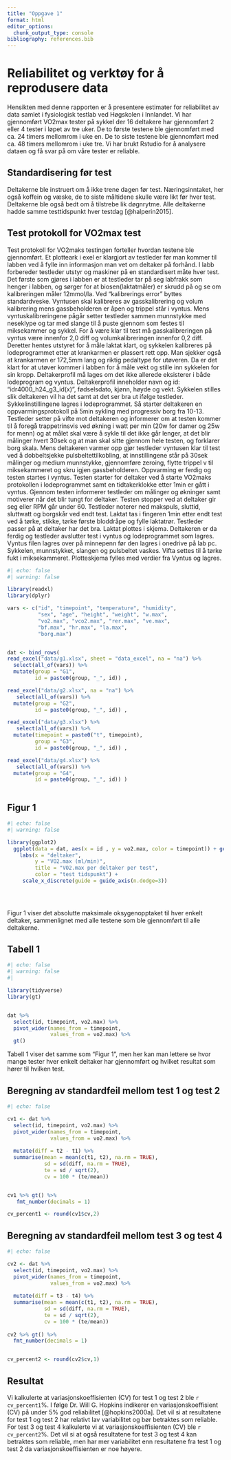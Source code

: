 ```yaml
---
title: "Oppgave 1"
format: html
editor_options: 
  chunk_output_type: console
bibliography: references.bib
---
```


# Reliabilitet og verktøy for å reprodusere data

Hensikten med denne rapporten er å presentere estimater for reliabilitet av data samlet i fysiologisk testlab ved Høgskolen i Innlandet. Vi har gjennomført VO2max tester på sykkel der 16 deltakere har gjennomført 2 eller 4 tester i løpet av tre uker. De to første testene ble gjennomført med ca. 24 timers mellomrom i uke en. De to siste testene ble gjennomført med ca. 48 timers mellomrom i uke tre. Vi har brukt Rstudio for å analysere dataen og få svar på om våre tester er reliable.

## Standardisering før test

Deltakerne ble instruert om å ikke trene dagen før test. Næringsinntaket, her også koffein og væske, de to siste måltidene skulle være likt før hver test. Deltakerne ble også bedt om å tilstrebe lik døgnrytme. Alle deltakerne hadde samme testtidspunkt hver testdag [@halperin2015].

## Test protokoll for VO2max test

Test protokoll for VO2maks testingen forteller hvordan testene ble gjennomført. Et plotteark i exel er klargjort av testleder før man kommer til labben ved å fylle inn informasjon man vet om deltaker på forhånd. I labb forbereder testleder utstyr og maskiner på en standardisert måte hver test. Det første som gjøres i labben er at testleder tar på seg labfrakk som henger i labben, og sørger for at biosen(laktatmåler) er skrudd på og se om kalibreringen måler 12mmol/la. Ved "kalibrerings error" byttes standardveske. Vyntusen skal kalibreres av gasskalibrering og volum kalibrering mens gassbeholderen er åpen og trippel står i vyntus. Mens vyntuskalibreringene pågår setter testleder sammen munnstykke med neseklype og tar med slange til å puste gjennom som festes til miksekammer og sykkel. For å være klar til test må gasskalibreringen på vyntus være innenfor 2,0 diff og volumkalibreringen innenfor 0,2 diff. Deretter hentes utstyret for å måle laktat klart, og sykkelen kalibreres på lodeprogrammet etter at krankarmen er plassert rett opp. Man sjekker også at krankarmen er 172,5mm lang og riktig pedaltype for utøveren. Da er det klart for at utøver kommer i labben for å måle vekt og stille inn sykkelen for sin kropp. Deltakerprofil må lages om det ikke allerede eksisterer i både lodeprogram og vyntus. Deltakerprofil inneholder navn og id: "idr4000_h24_g3_id(x)", fødselsdato, kjønn, høyde og vekt. Sykkelen stilles slik deltakeren vil ha det samt at det ser bra ut ifølge testleder. Sykkelinstillingene lagres i lodeprogrammet. Så starter deltakeren en oppvarmingsprotokoll på 5min sykling med progressiv borg fra 10-13. Testleder setter på vifte mot deltakeren og informerer om at testen kommer til å foregå trappetrinsvis ved økning i watt per min (20w for damer og 25w for menn) og at målet skal være å sykle til det ikke går lenger, at det blir målinger hvert 30sek og at man skal sitte gjennom hele testen, og forklarer borg skala. Mens deltakeren varmer opp gjør testleder vyntusen klar til test ved å dobbeltsjekke pulsbeltettilkobling, at innstillingene står på 30sek målinger og medium munnstykke, gjennomføre zeroing, flytte trippel v til miksekammeret og skru igjen gassbeholderen. Oppvarming er ferdig og testen startes i vyntus. Testen starter for deltaker ved å starte VO2maks protokollen i lodeprogrammet samt en tidtakerklokke etter 1min er gått i vyntus. Gjennom testen informerer testleder om målinger og økninger samt motiverer når det blir tungt for deltaker. Testen stopper ved at deltaker gir seg eller RPM går under 60. Testleder noterer ned makspuls, sluttid, sluttwatt og borgskår ved endt test. Laktat tas i fingeren 1min etter endt test ved å tørke, stikke, tørke første bloddråpe og fylle laktatrør. Testleder passer på at deltaker har det bra. Laktat plottes i skjema. Deltakeren er da ferdig og testleder avslutter test i vyntus og lodeprogrammet som lagres. Vyntus filen lagres over på minnepenn før den lagres i onedrive på lab pc. Sykkelen, munnstykket, slangen og pulsbeltet vaskes. Vifta settes til å tørke fukt i miksekammeret. Plotteskjema fylles med verdier fra Vyntus og lagres. 

```r
#| echo: false
#| warning: false

library(readxl)
library(dplyr)

vars <- c("id", "timepoint", "temperature", "humidity", 
          "sex", "age", "height", "weight", "w.max", 
          "vo2.max", "vco2.max", "rer.max", "ve.max", 
          "bf.max", "hr.max", "la.max", 
          "borg.max")


dat <- bind_rows(
read_excel("data/g1.xlsx", sheet = "data_excel", na = "na") %>%
  select(all_of(vars)) %>%
  mutate(group = "G1", 
         id = paste0(group, "_", id)) ,

read_excel("data/g2.xlsx", na = "na") %>%
   select(all_of(vars)) %>%
  mutate(group = "G2", 
         id = paste0(group, "_", id)) ,

read_excel("data/g3.xlsx") %>%
   select(all_of(vars)) %>%
  mutate(timepoint = paste0("t", timepoint), 
         group = "G3", 
         id = paste0(group, "_", id)) ,

read_excel("data/g4.xlsx") %>%
   select(all_of(vars)) %>%
  mutate(group = "G4", 
         id = paste0(group, "_", id)) )
  


```

## Figur 1

```r
#| echo: false
#| warning: false

library(ggplot2)
  ggplot(data = dat, aes(x = id , y = vo2.max, color = timepoint)) + geom_point() + geom_smooth() +
    labs(x = "deltaker",
         y = "VO2.max (ml/min)",
         title = "VO2.max per deltaker per test",
         color = "test tidspunkt") +
     scale_x_discrete(guide = guide_axis(n.dodge=3))
  

 
```

Figur 1 viser det absolutte maksimale oksygenopptaket til hver enkelt deltaker, sammenlignet med alle testene som ble gjennomført til alle deltakerne.

## Tabell 1

```r
#| echo: false
#| warning: false
#| 

library(tidyverse)
library(gt)


dat %>%
  select(id, timepoint, vo2.max) %>%
  pivot_wider(names_from = timepoint,
              values_from = vo2.max) %>%
  gt()

```

Tabell 1 viser det samme som "Figur 1", men her kan man lettere se hvor mange tester hver enkelt deltaker har gjennomført og hvilket resultat som hører til hvilken test.

## Beregning av standardfeil mellom test 1 og test 2

```r
#| echo: false

cv1 <- dat %>%
  select(id, timepoint, vo2.max) %>%
  pivot_wider(names_from = timepoint, 
              values_from = vo2.max) %>%
  
  mutate(diff = t2 - t1) %>% 
  summarise(mean = mean(c(t1, t2), na.rm = TRUE), 
            sd = sd(diff, na.rm = TRUE),  
            te = sd / sqrt(2), 
            cv = 100 * (te/mean)) 


cv1 %>% gt() %>%
   fmt_number(decimals = 1) 

cv_percent1 <- round(cv1$cv,2) 


```



## Beregning av standardfeil mellom test 3 og test 4

```r
#| echo: false

cv2 <- dat %>%
  select(id, timepoint, vo2.max) %>%
  pivot_wider(names_from = timepoint, 
              values_from = vo2.max) %>%
  
  mutate(diff = t3 - t4) %>% 
  summarise(mean = mean(c(t1, t2), na.rm = TRUE), 
            sd = sd(diff, na.rm = TRUE),  
            te = sd / sqrt(2), 
            cv = 100 * (te/mean)) 
  
cv2 %>% gt() %>% 
  fmt_number(decimals = 1) 


cv_percent2 <- round(cv2$cv,1)

```

## Resultat

Vi kalkulerte at variasjonskoeffisienten (CV) for test 1 og test 2 ble `r cv_percent1`%. I følge Dr. Will G. Hopkins indikerer en variasjonskoeffisient (CV) på under 5% god reliabilitet [@hopkins2000a]. Det vil si at resultatene for test 1 og test 2 har relativt lav variabilitet og bør betraktes som reliable. For test 3 og test 4 kalkulerte vi at variasjonskoeffisienten (CV) ble `r cv_percent2`%. Det vil si at også resultatene for test 3 og test 4 kan betraktes som reliable, men har mer variabilitet enn resultatene fra test 1 og test 2 da variasjonskoeffisienten er noe høyere.


